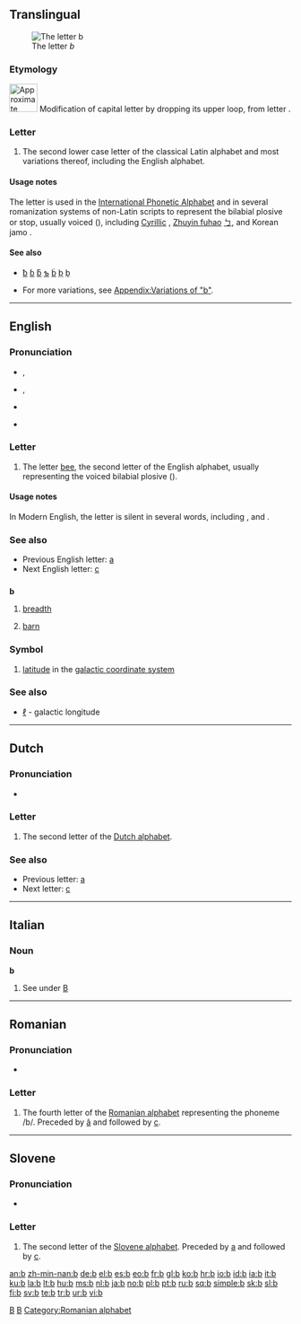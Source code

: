 {{wikipedia}}
{{also|B|Appendix:Variations of "b"}}
==Translingual==
[[Image:Latin B.png|thumb|The letter ''b'']]

===Etymology===
[[Image:UncialB-01.png|left|50px|Approximate form of upper case B when the loop was dropped to form lower case ''b'']]
Modification of capital letter {{term|B}} by dropping its upper loop, from {{etyl|el}} letter {{term|sc=Grek|Β|tr=B||Beta}}.
<br clear="left" />

===Letter===
{{infl|mul|letter|lower case||upper case|B}}

# {{form of|lower case form|[[B]]}} The second lower case letter of the classical Latin alphabet and most variations thereof, including the English alphabet.

====Usage notes====
The letter {{term|b}} is used in the [[International Phonetic Alphabet]] and in several romanization systems of non-Latin scripts to represent the bilabial plosive or stop, usually voiced ({{IPA|/b/}}), including [[Cyrillic]] {{term|sc=Cyrl|б|tr=b||be}}, [[w:Zhuyin fuhao|Zhuyin fuhao]] [[ㄅ]], and Korean jamo {{term|sc=Hang|ㅂ|tr=b||bieup}}.

====See also====
* {{qualifier|select forms with diacritics}} [[ƀ]] [[ɓ]] [[ƃ]] [[ƅ]] [[ḃ]] [[ḅ]] [[ḇ]]
* For more variations, see [[Appendix:Variations of "b"]].

[[Category:IPA symbols|B]]
[[Category:Latin letters|B]]

----

==English==

===Pronunciation===
* {{qualifier|phoneme}} {{IPA|/b/}}, {{SAMPA|/b/}}
* {{qualifier|letter name}} {{IPA|/biː/}}, {{SAMPA|/bi:/}}
* {{audio|en-us-b.ogg|Audio (US)}}
* {{audio|en-uk-b.ogg|Audio (UK)}}
*: {{rhymes|iː}}

===Letter===
{{infl|en|letter|lower case||upper case|B}}

# {{form of|lower case form|[[B]]}} The letter [[bee]], the second letter of the English alphabet, usually representing the voiced bilabial plosive ({{IPA|/b/}}).

====Usage notes====
In Modern English, the letter {{term|b}} is silent in several words, including {{term|climb}}, and {{term|debt}}.

===See also===
* Previous English letter: [[a]]
* Next English letter: [[c]]

==={{abbreviation}}===
'''b'''
# [[breadth]]
# {{physics}} [[barn]]

===Symbol===
# [[latitude]] in the [[galactic coordinate system]]

===See also===
* [[ℓ]] - galactic longitude

----

==Dutch==

===Pronunciation===
* {{sense|letter name}} {{IPA|/beː/|lang=nl}}

===Letter===
{{infl|nl|letter|lower case||upper case|B}}

# The second letter of the [[Dutch alphabet]].

===See also===
* Previous letter: [[a#Dutch|a]]
* Next letter: [[c#Dutch|c]]

----

==Italian==

===Noun===
'''b''' {{m|f|inv}}

# See under [[B#Italian|B]]

----

==Romanian==

===Pronunciation===
* {{IPA|/be/|lang=ro}}

===Letter===
{{infl|ro|letter|lowercase||capital|B}}

# The fourth letter of the [[Romanian alphabet]] representing the phoneme /b/. Preceded by [[â]] and followed by [[c]].

[[Category:Romanian alphabet]]

----
==Slovene==

===Pronunciation===
* {{IPA|/be/|lang=sl}}

===Letter===
{{infl|sl|letter|cat=alphabet|lowercase||capital|B}}

# The second letter of the [[Slovene alphabet]]. Preceded by [[a#Slovene|a]] and followed by [[c#Slovene|c]].

[[an:b]]
[[zh-min-nan:b]]
[[de:b]]
[[el:b]]
[[es:b]]
[[eo:b]]
[[fr:b]]
[[gl:b]]
[[ko:b]]
[[hr:b]]
[[io:b]]
[[id:b]]
[[ia:b]]
[[it:b]]
[[ku:b]]
[[la:b]]
[[lt:b]]
[[hu:b]]
[[ms:b]]
[[nl:b]]
[[ja:b]]
[[no:b]]
[[pl:b]]
[[pt:b]]
[[ru:b]]
[[sq:b]]
[[simple:b]]
[[sk:b]]
[[sl:b]]
[[fi:b]]
[[sv:b]]
[[te:b]]
[[tr:b]]
[[ur:b]]
[[vi:b]]